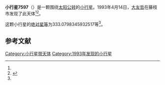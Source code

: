 {{Infobox planet
| bgcolour = #FFFFC0
| name = 7597 Shigemi
| symbol = 
| image = 
| caption = 
| discovery = yes
| discovery_ref = 
| discoverer = [[大友哲|大友哲]]
| discovery_site = [[藤枝市|藤枝市]] 
| discovered = 1993年4月14日
| designations = yes
| mp_name = 
| named_after = 
| alt_names = 1993 GM/ 1972 BB / 1982 AD / 1990 RG16 / 1991 YL2
| mp_category = [[主带小行星|主带小行星]]
| orbit_ref = <ref name="a">[http://ssd.jpl.nasa.gov/sbdb.cgi?sstr=7597 7597 Shigemi] {{Wayback|url=http://ssd.jpl.nasa.gov/sbdb.cgi?sstr=7597 |date=20201124024847 }}，小行星數據庫瀏覽器（JPL Small-Body Database Browser）－[[美国国家航空航天局|美国国家航空航天局]]喷气推进实验室</ref>
| epoch = 2456400.5 (2013年4月18日更新)
| aphelion = {{convert|3.120965930894321|AU|km|3|abbr=on|lk=out}}
| perihelion = {{convert|2.746988358389713|AU|km|3|abbr=on}}
| semimajor = {{convert|2.933977144642017|AU|km|3|abbr=on}}
| eccentricity = 0.063732189
| period = 1835.623109 [[日|日]]<br />5.03[[儒略年|儒略年]]
| avg_speed = 
| inclination = 3.201122608823626
| asc_node = 125.6292480652382
| mean_anomaly = 
| arg_peri = 333.0798345932517
| satellites = 
| physical_characteristics = yes
| dimensions = 
| mass = 
| density = 
| surface_grav = 
| escape_velocity = 
| sidereal_day = 
| axial_tilt = 
| pole_ecliptic_lat = 
| pole_ecliptic_lon = 
| albedo = 
| temperatures= 
| temp_name1 = 
| mean_temp_1 = 
| max_temp_1 = 
| temp_name2 = 
| max_temp_2 = 
| spectral_type = 
| abs_magnitude = 333.0798345932517
}}

'''小行星7597'''（{{lang-en|7597 Shigemi}}）是一颗围绕[[太阳|太阳]][[公转|公转]]的[[小行星|小行星]]。1993年4月14日，[[大友哲|大友哲]]在藤枝市发现了此天体<ref name="a" /><ref>{{cite news|title=小行星列表|url=http://cfa-www.harvard.edu/iau/lists/NumberedMPs.txt|accessdate=2013-07-08|newspaper=哈佛大学|archive-date=2008-05-17|archive-url=https://web.archive.org/web/20080517010638/http://cfa-www.harvard.edu/iau/lists/NumberedMPs.txt|dead-url=no}}</ref>。

这颗小行星的[[绝对星等|绝对星等]]为333.0798345932517等<ref name="a" />。

==参考文献==
{{reflist}}
{{Minor Planet Number|[[小行星7596|小行星7596]]|[[小行星7598|小行星7598]]}}

{{小天体}}

[[Category:小行星带天体|Category:小行星带天体]]
[[Category:1993年发现的小行星|Category:1993年发现的小行星]]

{{asteroid-stub}}